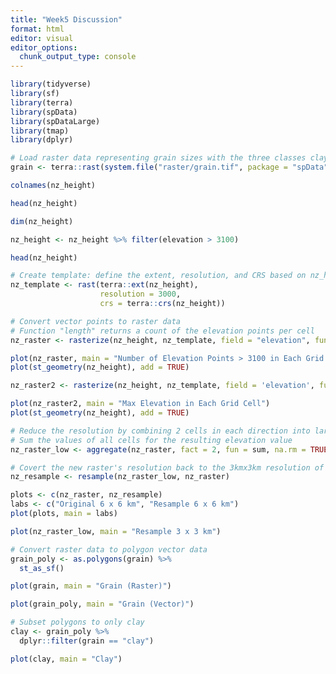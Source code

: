 ```yaml
---
title: "Week5 Discussion"
format: html
editor: visual
editor_options: 
  chunk_output_type: console
---
```


```r
library(tidyverse)
library(sf)
library(terra)
library(spData)
library(spDataLarge)
library(tmap)
library(dplyr)
```

```r
# Load raster data representing grain sizes with the three classes clay, silt and sand
grain <- terra::rast(system.file("raster/grain.tif", package = "spData"))

colnames(nz_height)
```

```r
head(nz_height)

dim(nz_height)

nz_height <- nz_height %>% filter(elevation > 3100)

head(nz_height)
```

```r
# Create template: define the extent, resolution, and CRS based on nz_height3100
nz_template <- rast(terra::ext(nz_height), 
                    resolution = 3000, 
                    crs = terra::crs(nz_height))

# Convert vector points to raster data
# Function "length" returns a count of the elevation points per cell
nz_raster <- rasterize(nz_height, nz_template, field = "elevation", fun = "length")


```

```r
plot(nz_raster, main = "Number of Elevation Points > 3100 in Each Grid Cell")
plot(st_geometry(nz_height), add = TRUE)
```

```r
nz_raster2 <- rasterize(nz_height, nz_template, field = 'elevation', fun = 'max')

plot(nz_raster2, main = "Max Elevation in Each Grid Cell")
plot(st_geometry(nz_height), add = TRUE)
```

```r
# Reduce the resolution by combining 2 cells in each direction into larger cells
# Sum the values of all cells for the resulting elevation value
nz_raster_low <- aggregate(nz_raster, fact = 2, fun = sum, na.rm = TRUE)

# Covert the new raster's resolution back to the 3kmx3km resolution of the original raster
nz_resample <- resample(nz_raster_low, nz_raster)

plots <- c(nz_raster, nz_resample)
labs <- c("Original 6 x 6 km", "Resample 6 x 6 km")
plot(plots, main = labs)
```

```r
plot(nz_raster_low, main = "Resample 3 x 3 km")
```

```r
# Convert raster data to polygon vector data
grain_poly <- as.polygons(grain) %>% 
  st_as_sf()

plot(grain, main = "Grain (Raster)")
```

```r
plot(grain_poly, main = "Grain (Vector)")
```

```r
# Subset polygons to only clay
clay <- grain_poly %>% 
  dplyr::filter(grain == "clay")

plot(clay, main = "Clay")
```

